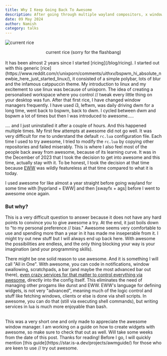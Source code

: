 ```yaml
---
title: Why I Keep Going Back To Awesome
description: After going through multiple wayland compositors, x window managers, I am finally home again.
date: 09 May 2024
author: Namish 
category: talks
---
```


![current rice](https://raw.githubusercontent.com/chadcat7/chadcat7/main/.github/rice.png)

<div align="center">
current rice (sorry for the flashbang)
</div>
<br/>
It has been almost 2 years since I started [ricing](/blog/ricing). I started out with this generic [rice](https://www.reddit.com/r/unixporn/comments/uithxv/bspwm_hi_absolute_newbie_here_just_started_linux/),  it consisted of a simple polybar, lots of blur and the infamous catppuccin theme. My introduction to linux and my excitement to use linux was because of unixporn. The idea of creating a personalised workspace where you control // tweak every little thing on your desktop was fun.  After that first rice, I have changed window managers frequently. I have used i3, leftwm, was daily driving dwm for a long time, went back to bspwm, back to dwm. I cycled between dwm and bspwm a lot of times but then I was introduced to awesome.....

.... and I just uninstalled it after a couple of hours. And this happened multiple times. My first few attempts at awesome did not go well. It was very difficult for me to understand the default `rc.lua` configuration file. Each time I used to try awesome, I tried to modify the `rc.lua` by copying other repositories and failed miserably. This is where I also feel most of the people back away from awesome, because of its learning curve. It was in the December of 2023 that I took the decision to get into awesome and this time, actually stay with it. To be honest, I took the decision at that time because [EWW](https://github.com/elkowar/eww) was wildly featureless at that time compared to what it is today.

I used awesome for like almost a year straight before going wayland for some time with [hyprland + EWW] and then [swayfx + ags] before I went to awesome once again.

### But why?
This is a very difficult question to answer because it does not have any hard points to convince you to give awesome a try. At the end, it just boils down to "to my personal preference // bias." Awesome seems very comfortable to use and spending more than a year in it has made me inseperable from it. I might try out new stuff but I will always end up back here. With awesome the possibilities are endless, and the only thing blocking your way is your imagination (and your programming skills).

There might be one solid reason to use awesome. And it is something I will call "All in One". With awesome, you can code in notifications, window swallowing, scratchpads, a bar (and maybe the most advanced bar out there), [even crazy services for that matter to control everything via awesome](https://github.com/Kasper24/KwesomeDE/blob/main/daemons/hardware/bluetooth.lua), directly into the config itself. This eliminates the need of managing other progams like dunst and EWW. EWW's language for defining widgets, is not very "advanced", meaning much of the logic control and stuff like fetching windows, clients or else is done via shell scripts. In awesome, you can do that (still via executing shell commands), but writing services in lua is much more enjoyable than bash.

<br/>
This was a very short one and only made to appreciate the awesome window manager. I am working on a guide on how to create widgets with awesome, so make sure to check that out as well. Will take some weeks from the date of this post. Thanks for reading! Before I go, I will quickly mention [this guide](https://star.is-a.dev/projects/awmguide/) for those who are keen to use // try out awesome.

